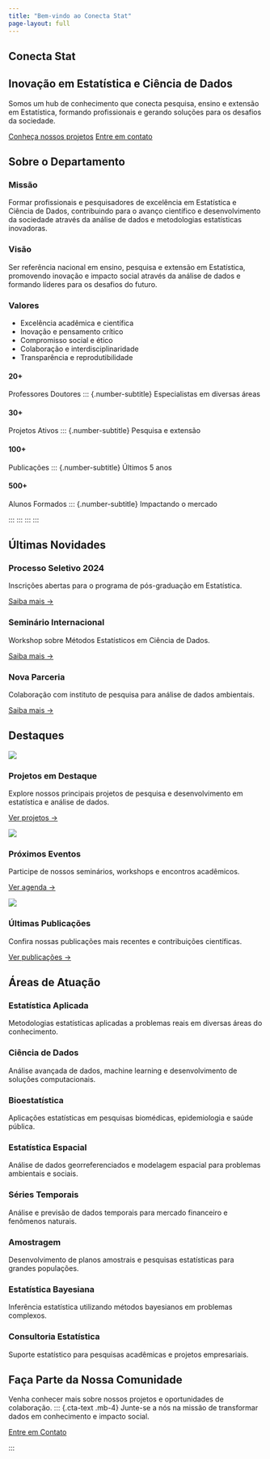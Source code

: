```yaml
---
title: "Bem-vindo ao Conecta Stat"
page-layout: full
---
```


::: {.hero-section}
::: {.hero-content}
# Conecta Stat {.hero-title}
## Inovação em Estatística e Ciência de Dados {.hero-subtitle}

::: {.hero-text .mb-4}
Somos um hub de conhecimento que conecta pesquisa, ensino e extensão em Estatística,
formando profissionais e gerando soluções para os desafios da sociedade.
:::

::: {.hero-buttons}
[Conheça nossos projetos](projects.qmd){.btn .btn-primary .btn-lg}
[Entre em contato](contact.qmd){.btn .btn-outline-light .btn-lg}
:::
:::
:::

::: {.about-section .py-5}
::: {.container}
## Sobre o Departamento {.section-title .text-center}

::: {.row .mt-4}
::: {.col-md-4}
::: {.about-card}
### Missão
Formar profissionais e pesquisadores de excelência em Estatística e Ciência de Dados, contribuindo para o avanço científico e desenvolvimento da sociedade através da análise de dados e metodologias estatísticas inovadoras.
:::
:::

::: {.col-md-4}
::: {.about-card}
### Visão
Ser referência nacional em ensino, pesquisa e extensão em Estatística, promovendo inovação e impacto social através da análise de dados e formando líderes para os desafios do futuro.
:::
:::

::: {.col-md-4}
::: {.about-card}
### Valores
- Excelência acadêmica e científica
- Inovação e pensamento crítico
- Compromisso social e ético
- Colaboração e interdisciplinaridade
- Transparência e reprodutibilidade
:::
:::
:::

::: {.row .mt-5 .numbers-row}
::: {.col-md-3 .text-center}
::: {.number-card}
#### 20+
Professores Doutores
::: {.number-subtitle}
Especialistas em diversas áreas
:::
:::
:::

::: {.col-md-3 .text-center}
::: {.number-card}
#### 30+
Projetos Ativos
::: {.number-subtitle}
Pesquisa e extensão
:::
:::
:::

::: {.col-md-3 .text-center}
::: {.number-card}
#### 100+
Publicações
::: {.number-subtitle}
Últimos 5 anos
:::
:::
:::

::: {.col-md-3 .text-center}
::: {.number-card}
#### 500+
Alunos Formados
::: {.number-subtitle}
Impactando o mercado
:::
:::
:::
:::
:::
:::

::: {.news-section .py-5}
::: {.container}
## Últimas Novidades {.section-title .text-center}

::: {.row .mt-4}
::: {.col-md-4}
::: {.news-card}
### Processo Seletivo 2024
Inscrições abertas para o programa de pós-graduação em Estatística.

[Saiba mais →](news/processo-seletivo-2024.qmd){.btn .btn-sm .btn-primary}
:::
:::

::: {.col-md-4}
::: {.news-card}
### Seminário Internacional
Workshop sobre Métodos Estatísticos em Ciência de Dados.

[Saiba mais →](events/seminario-internacional.qmd){.btn .btn-sm .btn-primary}
:::
:::

::: {.col-md-4}
::: {.news-card}
### Nova Parceria
Colaboração com instituto de pesquisa para análise de dados ambientais.

[Saiba mais →](news/nova-parceria.qmd){.btn .btn-sm .btn-primary}
:::
:::
:::
:::
:::

::: {.highlights-section .py-5 .bg-light}
::: {.container}
## Destaques {.section-title .text-center}

::: {.row .mt-4}
::: {.col-md-4}
::: {.highlight-card}
![](images/projects-icon.svg){.card-icon}

### Projetos em Destaque
Explore nossos principais projetos de pesquisa e desenvolvimento em estatística e análise de dados.

[Ver projetos →](projects.qmd){.btn .btn-primary}
:::
:::

::: {.col-md-4}
::: {.highlight-card}
![](images/events-icon.svg){.card-icon}

### Próximos Eventos
Participe de nossos seminários, workshops e encontros acadêmicos.

[Ver agenda →](events.qmd){.btn .btn-primary}
:::
:::

::: {.col-md-4}
::: {.highlight-card}
![](images/news-icon.svg){.card-icon}

### Últimas Publicações
Confira nossas publicações mais recentes e contribuições científicas.

[Ver publicações →](publications.qmd){.btn .btn-primary}
:::
:::
:::
:::
:::

::: {.areas-section .py-5}
::: {.container}
## Áreas de Atuação {.section-title .text-center}

::: {.row .mt-4 .areas-slider}
::: {.col-md-3}
::: {.area-card}
### Estatística Aplicada
Metodologias estatísticas aplicadas a problemas reais em diversas áreas do conhecimento.
:::
:::

::: {.col-md-3}
::: {.area-card}
### Ciência de Dados
Análise avançada de dados, machine learning e desenvolvimento de soluções computacionais.
:::
:::

::: {.col-md-3}
::: {.area-card}
### Bioestatística
Aplicações estatísticas em pesquisas biomédicas, epidemiologia e saúde pública.
:::
:::

::: {.col-md-3}
::: {.area-card}
### Estatística Espacial
Análise de dados georreferenciados e modelagem espacial para problemas ambientais e sociais.
:::
:::
:::

::: {.row .mt-4 .areas-slider}
::: {.col-md-3}
::: {.area-card}
### Séries Temporais
Análise e previsão de dados temporais para mercado financeiro e fenômenos naturais.
:::
:::

::: {.col-md-3}
::: {.area-card}
### Amostragem
Desenvolvimento de planos amostrais e pesquisas estatísticas para grandes populações.
:::
:::

::: {.col-md-3}
::: {.area-card}
### Estatística Bayesiana
Inferência estatística utilizando métodos bayesianos em problemas complexos.
:::
:::

::: {.col-md-3}
::: {.area-card}
### Consultoria Estatística
Suporte estatístico para pesquisas acadêmicas e projetos empresariais.
:::
:::
:::
:::
:::

::: {.cta-section .py-5}
::: {.container .text-center}
## Faça Parte da Nossa Comunidade {.cta-title}
Venha conhecer mais sobre nossos projetos e oportunidades de colaboração.
::: {.cta-text .mb-4}
Junte-se a nós na missão de transformar dados em conhecimento e impacto social.
:::

[Entre em Contato](contact.qmd){.btn .btn-primary .btn-lg .mt-3}
:::
:::
